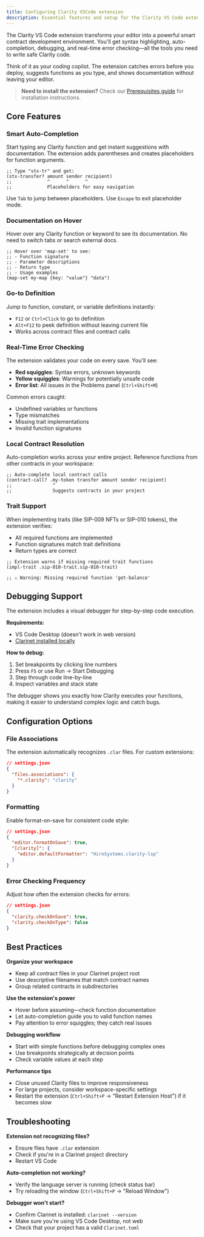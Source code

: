 ```yaml
---
title: Configuring Clarity VSCode extension
description: Essential features and setup for the Clarity VS Code extension to streamline smart contract development
---
```


The Clarity VS Code extension transforms your editor into a powerful smart contract development environment. You'll get syntax highlighting, auto-completion, debugging, and real-time error checking—all the tools you need to write safe Clarity code.

Think of it as your coding copilot. The extension catches errors before you deploy, suggests functions as you type, and shows documentation without leaving your editor.

> **Need to install the extension?** Check our [Prerequisites guide](/docs/setting-up-your-environment/installing-prerequisites#set-up-vs-code-for-clarity) for installation instructions.

## Core Features

### Smart Auto-Completion

Start typing any Clarity function and get instant suggestions with documentation. The extension adds parentheses and creates placeholders for function arguments.

```clarity
;; Type "stx-tr" and get:
(stx-transfer? amount sender recipient)
;;             ^      ^      ^
;;             Placeholders for easy navigation
```

Use `Tab` to jump between placeholders. Use `Escape` to exit placeholder mode.

### Documentation on Hover

Hover over any Clarity function or keyword to see its documentation. No need to switch tabs or search external docs.

```clarity
;; Hover over 'map-set' to see:
;; - Function signature
;; - Parameter descriptions  
;; - Return type
;; - Usage examples
(map-set my-map {key: "value"} "data")
```

### Go-to Definition

Jump to function, constant, or variable definitions instantly:

- `F12` or `Ctrl+Click` to go to definition
- `Alt+F12` to peek definition without leaving current file
- Works across contract files and contract calls

### Real-Time Error Checking

The extension validates your code on every save. You'll see:

- **Red squiggles**: Syntax errors, unknown keywords
- **Yellow squiggles**: Warnings for potentially unsafe code
- **Error list**: All issues in the Problems panel (`Ctrl+Shift+M`)

Common errors caught:
- Undefined variables or functions
- Type mismatches
- Missing trait implementations
- Invalid function signatures

### Local Contract Resolution

Auto-completion works across your entire project. Reference functions from other contracts in your workspace:

```clarity
;; Auto-complete local contract calls
(contract-call? .my-token transfer amount sender recipient)
;;               ^
;;               Suggests contracts in your project
```

### Trait Support

When implementing traits (like SIP-009 NFTs or SIP-010 tokens), the extension verifies:

- All required functions are implemented
- Function signatures match trait definitions
- Return types are correct

```clarity
;; Extension warns if missing required trait functions
(impl-trait .sip-010-trait.sip-010-trait)

;; ⚠️ Warning: Missing required function 'get-balance'
```

## Debugging Support

The extension includes a visual debugger for step-by-step code execution.

**Requirements:**
- VS Code Desktop (doesn't work in web version)
- [Clarinet installed locally](https://github.com/hirosystems/clarinet#installation)

**How to debug:**

1. Set breakpoints by clicking line numbers
2. Press `F5` or use Run → Start Debugging
3. Step through code line-by-line
4. Inspect variables and stack state

The debugger shows you exactly how Clarity executes your functions, making it easier to understand complex logic and catch bugs.

## Configuration Options

### File Associations

The extension automatically recognizes `.clar` files. For custom extensions:

```json
// settings.json
{
  "files.associations": {
    "*.clarity": "clarity"
  }
}
```

### Formatting

Enable format-on-save for consistent code style:

```json
// settings.json
{
  "editor.formatOnSave": true,
  "[clarity]": {
    "editor.defaultFormatter": "HiroSystems.clarity-lsp"
  }
}
```

### Error Checking Frequency

Adjust how often the extension checks for errors:

```json
// settings.json
{
  "clarity.checkOnSave": true,
  "clarity.checkOnType": false
}
```

## Best Practices

**Organize your workspace**
- Keep all contract files in your Clarinet project root
- Use descriptive filenames that match contract names
- Group related contracts in subdirectories

**Use the extension's power**
- Hover before assuming—check function documentation
- Let auto-completion guide you to valid function names
- Pay attention to error squiggles; they catch real issues

**Debugging workflow**
- Start with simple functions before debugging complex ones
- Use breakpoints strategically at decision points
- Check variable values at each step

**Performance tips**
- Close unused Clarity files to improve responsiveness
- For large projects, consider workspace-specific settings
- Restart the extension (`Ctrl+Shift+P` → "Restart Extension Host") if it becomes slow

## Troubleshooting

**Extension not recognizing files?**
- Ensure files have `.clar` extension
- Check if you're in a Clarinet project directory
- Restart VS Code

**Auto-completion not working?**
- Verify the language server is running (check status bar)
- Try reloading the window (`Ctrl+Shift+P` → "Reload Window")

**Debugger won't start?**
- Confirm Clarinet is installed: `clarinet --version`
- Make sure you're using VS Code Desktop, not web
- Check that your project has a valid `Clarinet.toml`